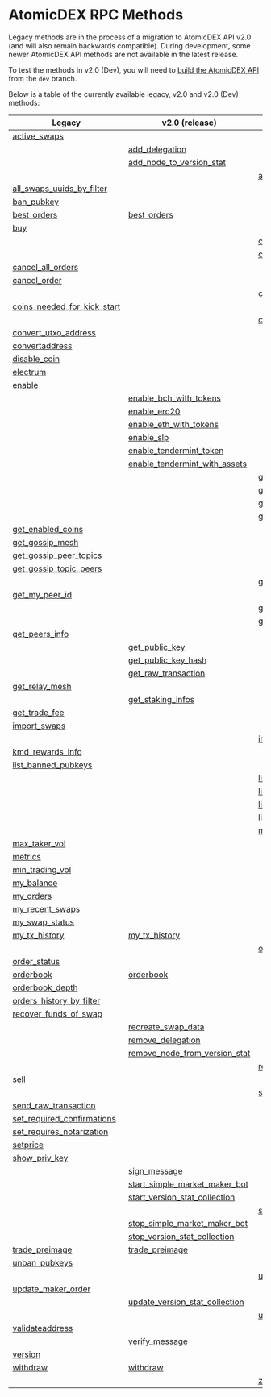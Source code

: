 
# AtomicDEX RPC Methods

Legacy methods are in the process of a migration to AtomicDEX API v2.0 (and will also remain backwards compatible).
During development, some newer AtomicDEX API methods are not available in the latest release.

To test the methods in v2.0 (Dev), you will need to [build the AtomicDEX API](/atomicdex/setup/) from the `dev` branch.

Below is a table of the currently available legacy, v2.0 and v2.0 (Dev) methods:

| Legacy                                                                                                            | v2.0 (release)                                                                                                         | v2.0 (dev)                                                                                                      |
| ----------------------------------------------------------------------------------------------------------------- | ---------------------------------------------------------------------------------------------------------------------- | --------------------------------------------------------------------------------------------------------------- |
| [active\_swaps](/atomicdex/api/legacy/active_swaps/#active-swaps)                                                 |                                                                                                                        |                                                                                                                 |
|                                                                                                                   | [add\_delegation](/atomicdex/api/v20/add_delegation/#add-delegation)                                                   |                                                                                                                 |
|                                                                                                                   | [add\_node\_to\_version\_stat](/atomicdex/api/v20/add_node_to_version_stat/#add-node-to-version-stat)                  |                                                                                                                 |
|                                                                                                                   |                                                                                                                        | [add\_trusted\_node](/atomicdex/api/v20-dev/lightning/nodes/#add-trusted-node)                                  |
| [all\_swaps\_uuids\_by\_filter](/atomicdex/api/legacy/all_swaps_uuids_by_filter/#all-swaps-uuids-by-filter)       |                                                                                                                        |                                                                                                                 |
| [ban\_pubkey](/atomicdex/api/legacy/ban_pubkey/#ban-pubkey)                                                       |                                                                                                                        |                                                                                                                 |
| [best\_orders](/atomicdex/api/legacy/best_orders/#best-orders)                                                    | [best\_orders](/atomicdex/api/v20/best_orders/#best-orders)                                                            |                                                                                                                 |
| [buy](/atomicdex/api/legacy/buy/#buy)                                                                             |                                                                                                                        |                                                                                                                 |
|                                                                                                                   |                                                                                                                        | [can\_get\_new\_address](/atomicdex/api/v20-dev/hd_address_management/#can-get-new-address)                     |
|                                                                                                                   |                                                                                                                        | [cancel](/atomicdex/api/v20-dev/task_withdraw/#cancel)                                                          |
| [cancel\_all\_orders](/atomicdex/api/legacy/cancel_all_orders/#cancel-all-orders)                                 |                                                                                                                        |                                                                                                                 |
| [cancel\_order](/atomicdex/api/legacy/cancel_order/#cancel-order)                                                 |                                                                                                                        |                                                                                                                 |
|                                                                                                                   |                                                                                                                        | [close\_channel](/atomicdex/api/v20-dev/lightning/channels/#close-channel)                                      |
| [coins\_needed\_for\_kick\_start](/atomicdex/api/legacy/coins_needed_for_kick_start/#coins-needed-for-kick-start) |                                                                                                                        |                                                                                                                 |
|                                                                                                                   |                                                                                                                        | [connect\_to\_node](/atomicdex/api/v20-dev/lightning/nodes/#connect-to-node)                                    |
| [convert\_utxo\_address](/atomicdex/api/legacy/convert_utxo_address/#convert-utxo-address)                        |                                                                                                                        |                                                                                                                 |
| [convertaddress](/atomicdex/api/legacy/convertaddress/#convertaddress)                                            |                                                                                                                        |                                                                                                                 |
| [disable\_coin](/atomicdex/api/legacy/disable_coin/#disable-coin)                                                 |                                                                                                                        |                                                                                                                 |
| [electrum](/atomicdex/api/legacy/coin_activation/#electrum)                                                       |                                                                                                                        |                                                                                                                 |
| [enable](/atomicdex/api/legacy/coin_activation/#enable)                                                           |                                                                                                                        |                                                                                                                 |
|                                                                                                                   | [enable\_bch\_with\_tokens](/atomicdex/api/v20/enable_bch_with_tokens/#enable-bch-with-tokens)                         |                                                                                                                 |
|                                                                                                                   | [enable\_erc20](/atomicdex/api/v20/enable_erc20/#enable-erc20)                                                         |                                                                                                                 |
|                                                                                                                   | [enable\_eth\_with\_tokens](/atomicdex/api/v20/enable_eth_with_tokens/#enable-eth-with-tokens)                         |                                                                                                                 |
|                                                                                                                   | [enable\_slp](/atomicdex/api/v20/enable_slp/#enable-slp)                                                               |                                                                                                                 |
|                                                                                                                   | [enable\_tendermint\_token](/atomicdex/api/v20/enable_tendermint_token/#enable-tendermint-token)                       |                                                                                                                 |
|                                                                                                                   | [enable\_tendermint\_with\_assets](/atomicdex/api/v20/enable_tendermint_with_assets/#enable-tendermint-with-assets)    |                                                                                                                 |
|                                                                                                                   |                                                                                                                        | [generate\_invoice](/atomicdex/api/v20-dev/lightning/payments/#generate-invoice)                                |
|                                                                                                                   |                                                                                                                        | [get\_channel\_details](/atomicdex/api/v20-dev/lightning/channels/#get-channel-details)                         |
|                                                                                                                   |                                                                                                                        | [get\_claimable\_balances](/atomicdex/api/v20-dev/lightning/channels/#get-claimable-balances)                   |
|                                                                                                                   |                                                                                                                        | [get\_current\_mtp](/atomicdex/api/v20-dev/get_current_mtp/#get-current-mtp)                                    |
| [get\_enabled\_coins](/atomicdex/api/legacy/get_enabled_coins/#get-enabled-coins)                                 |                                                                                                                        |                                                                                                                 |
| [get\_gossip\_mesh](/atomicdex/api/legacy/get_gossip_mesh/#get-gossip-mesh)                                       |                                                                                                                        |                                                                                                                 |
| [get\_gossip\_peer\_topics](/atomicdex/api/legacy/get_gossip_peer_topics/#get-gossip-peer-topics)                 |                                                                                                                        |                                                                                                                 |
| [get\_gossip\_topic\_peers](/atomicdex/api/legacy/get_gossip_topic_peers/#get-gossip-topic-peers)                 |                                                                                                                        |                                                                                                                 |
|                                                                                                                   |                                                                                                                        | [get\_locked\_amount](/atomicdex/api/v20-dev/get_locked_amount/#get-locked-amount)                              |
| [get\_my\_peer\_id](/atomicdex/api/legacy/get_my_peer_id/#get-my-peer-id)                                         |                                                                                                                        |                                                                                                                 |
|                                                                                                                   |                                                                                                                        | [get\_new\_address](/atomicdex/api/v20-dev/hd_address_management/#get-new-address)                              |
|                                                                                                                   |                                                                                                                        | [get\_payment\_details](/atomicdex/api/v20-dev/lightning/payments/#get-payment-details)                         |
| [get\_peers\_info](/atomicdex/api/legacy/get_peers_info/#get-peers-info)                                          |                                                                                                                        |                                                                                                                 |
|                                                                                                                   | [get\_public\_key](/atomicdex/api/v20/get_public_key/#get-public-key)                                                  |                                                                                                                 |
|                                                                                                                   | [get\_public\_key\_hash](/atomicdex/api/v20/get_public_key_hash/#get-public-key-hash)                                  |                                                                                                                 |
|                                                                                                                   | [get\_raw\_transaction](/atomicdex/api/v20/get_raw_transaction/#get-raw-transaction)                                   |                                                                                                                 |
| [get\_relay\_mesh](/atomicdex/api/legacy/get_relay_mesh/#get-relay-mesh)                                          |                                                                                                                        |                                                                                                                 |
|                                                                                                                   | [get\_staking\_infos](/atomicdex/api/v20/get_staking_infos/#get-staking-infos)                                         |                                                                                                                 |
| [get\_trade\_fee](/atomicdex/api/legacy/get_trade_fee/#get-trade-fee)                                             |                                                                                                                        |                                                                                                                 |
| [import\_swaps](/atomicdex/api/legacy/import_swaps/#import-swaps)                                                 |                                                                                                                        |                                                                                                                 |
|                                                                                                                   |                                                                                                                        | [init](/atomicdex/api/v20-dev/task_withdraw/#init)                                                              |
| [kmd\_rewards\_info](/atomicdex/api/legacy/kmd_rewards_info/#kmd-rewards-info)                                    |                                                                                                                        |                                                                                                                 |
| [list\_banned\_pubkeys](/atomicdex/api/legacy/list_banned_pubkeys/#list-banned-pubkeys)                           |                                                                                                                        |                                                                                                                 |
|                                                                                                                   |                                                                                                                        | [list\_closed\_channels\_by\_filter](/atomicdex/api/v20-dev/lightning/channels/#list-closed-channels-by-filter) |
|                                                                                                                   |                                                                                                                        | [list\_open\_channels\_by\_filter](/atomicdex/api/v20-dev/lightning/channels/#list-open-channels-by-filter)     |
|                                                                                                                   |                                                                                                                        | [list\_payments\_by\_filter](/atomicdex/api/v20-dev/lightning/payments/#list-payments-by-filter)                |
|                                                                                                                   |                                                                                                                        | [list\_trusted\_nodes](/atomicdex/api/v20-dev/lightning/nodes/#list-trusted-nodes)                              |
|                                                                                                                   |                                                                                                                        | [max\_maker\_vol](/atomicdex/api/v20-dev/max_maker_vol/#max-maker-vol)                                          |
| [max\_taker\_vol](/atomicdex/api/legacy/max_taker_vol/#max-taker-vol)                                             |                                                                                                                        |                                                                                                                 |
| [metrics](/atomicdex/api/legacy/metrics/#metrics)                                                                 |                                                                                                                        |                                                                                                                 |
| [min\_trading\_vol](/atomicdex/api/legacy/min_trading_vol/#min-trading-vol)                                       |                                                                                                                        |                                                                                                                 |
| [my\_balance](/atomicdex/api/legacy/my_balance/#my-balance)                                                       |                                                                                                                        |                                                                                                                 |
| [my\_orders](/atomicdex/api/legacy/my_orders/#my-orders)                                                          |                                                                                                                        |                                                                                                                 |
| [my\_recent\_swaps](/atomicdex/api/legacy/my_recent_swaps/#my-recent-swaps)                                       |                                                                                                                        |                                                                                                                 |
| [my\_swap\_status](/atomicdex/api/legacy/my_swap_status/#my-swap-status)                                          |                                                                                                                        |                                                                                                                 |
| [my\_tx\_history](/atomicdex/api/legacy/my_tx_history/#my-tx-history)                                             | [my\_tx\_history](/atomicdex/api/v20/my_tx_history/#my-tx-history)                                                     |                                                                                                                 |
|                                                                                                                   |                                                                                                                        | [open\_channel](/atomicdex/api/v20-dev/lightning/channels/#open-channel)                                        |
| [order\_status](/atomicdex/api/legacy/order_status/#order-status)                                                 |                                                                                                                        |                                                                                                                 |
| [orderbook](/atomicdex/api/legacy/orderbook/#orderbook)                                                           | [orderbook](/atomicdex/api/v20/orderbook/#orderbook)                                                                   |                                                                                                                 |
| [orderbook\_depth](/atomicdex/api/legacy/orderbook_depth/#orderbook-depth)                                        |                                                                                                                        |                                                                                                                 |
| [orders\_history\_by\_filter](/atomicdex/api/legacy/orders_history_by_filter/#orders-history-by-filter)           |                                                                                                                        |                                                                                                                 |
| [recover\_funds\_of\_swap](/atomicdex/api/legacy/recover_funds_of_swap/#recover-funds-of-swap)                    |                                                                                                                        |                                                                                                                 |
|                                                                                                                   | [recreate\_swap\_data](/atomicdex/api/v20/recreate_swap_data/#recreate-swap-data)                                      |                                                                                                                 |
|                                                                                                                   | [remove\_delegation](/atomicdex/api/v20/remove_delegation/#remove-delegation)                                          |                                                                                                                 |
|                                                                                                                   | [remove\_node\_from\_version\_stat](/atomicdex/api/v20/remove_node_from_version_stat/#remove-node-from-version-stat)   |                                                                                                                 |
|                                                                                                                   |                                                                                                                        | [remove\_trusted\_node](/atomicdex/api/v20-dev/lightning/nodes/#remove-trusted-node)                            |
| [sell](/atomicdex/api/legacy/sell/#sell)                                                                          |                                                                                                                        |                                                                                                                 |
|                                                                                                                   |                                                                                                                        | [send\_payment](/atomicdex/api/v20-dev/lightning/payments/#send-payment)                                        |
| [send\_raw\_transaction](/atomicdex/api/legacy/send_raw_transaction/#send-raw-transaction)                        |                                                                                                                        |                                                                                                                 |
| [set\_required\_confirmations](/atomicdex/api/legacy/set_required_confirmations/#set-required-confirmations)      |                                                                                                                        |                                                                                                                 |
| [set\_requires\_notarization](/atomicdex/api/legacy/set_requires_notarization/#set-requires-notarization)         |                                                                                                                        |                                                                                                                 |
| [setprice](/atomicdex/api/legacy/setprice/#setprice)                                                              |                                                                                                                        |                                                                                                                 |
| [show\_priv\_key](/atomicdex/api/legacy/show_priv_key/#show-priv-key)                                             |                                                                                                                        |                                                                                                                 |
|                                                                                                                   | [sign\_message](/atomicdex/api/v20/message_signing/#sign-message)                                                      |                                                                                                                 |
|                                                                                                                   | [start\_simple\_market\_maker\_bot](/atomicdex/api/v20/start_simple_market_maker_bot/#start-simple-market-maker-bot)   |                                                                                                                 |
|                                                                                                                   | [start\_version\_stat\_collection](/atomicdex/api/v20/start_version_stat_collection/#start-version-stat-collection)    |                                                                                                                 |
|                                                                                                                   |                                                                                                                        | [status](/atomicdex/api/v20-dev/task_withdraw/#status)                                                          |
|                                                                                                                   | [stop\_simple\_market\_maker\_bot](/atomicdex/api/v20/stop_simple_market_maker_bot/#stop-simple-market-maker-bot)      |                                                                                                                 |
|                                                                                                                   | [stop\_version\_stat\_collection](/atomicdex/api/v20/stop_version_stat_collection/#stop-version-stat-collection)       |                                                                                                                 |
| [trade\_preimage](/atomicdex/api/legacy/trade_preimage/#trade-preimage)                                           | [trade\_preimage](/atomicdex/api/v20/trade_preimage/#trade-preimage)                                                   |                                                                                                                 |
| [unban\_pubkeys](/atomicdex/api/legacy/unban_pubkeys/#unban-pubkeys)                                              |                                                                                                                        |                                                                                                                 |
|                                                                                                                   |                                                                                                                        | [update\_channel](/atomicdex/api/v20-dev/lightning/channels/#update-channel)                                    |
| [update\_maker\_order](/atomicdex/api/legacy/update_maker_order/#update-maker-order)                              |                                                                                                                        |                                                                                                                 |
|                                                                                                                   | [update\_version\_stat\_collection](/atomicdex/api/v20/update_version_stat_collection/#update-version-stat-collection) |                                                                                                                 |
|                                                                                                                   |                                                                                                                        | [user\_action](/atomicdex/api/v20-dev/task_enable_utxo/#user-action)                                            |
| [validateaddress](/atomicdex/api/legacy/validateaddress/#validateaddress)                                         |                                                                                                                        |                                                                                                                 |
|                                                                                                                   | [verify\_message](/atomicdex/api/v20/message_signing/#verify-message)                                                  |                                                                                                                 |
| [version](/atomicdex/api/legacy/version/#version)                                                                 |                                                                                                                        |                                                                                                                 |
| [withdraw](/atomicdex/api/legacy/withdraw/#withdraw)                                                              | [withdraw](/atomicdex/api/v20/withdraw/#withdraw)                                                                      |                                                                                                                 |
|                                                                                                                   |                                                                                                                        | [z\_coin\_tx\_history](/atomicdex/api/v20-dev/task_enable_z_coin/#z-coin-tx-history)                            |
